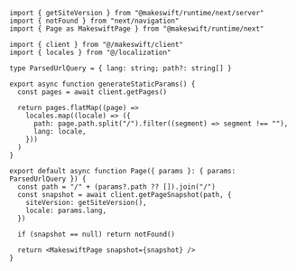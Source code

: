 ```tsx app/[[locale]]/[[...path]]/page.tsx
import { getSiteVersion } from "@makeswift/runtime/next/server"
import { notFound } from "next/navigation"
import { Page as MakeswiftPage } from "@makeswift/runtime/next"

import { client } from "@/makeswift/client"
import { locales } from "@/localization"

type ParsedUrlQuery = { lang: string; path?: string[] }

export async function generateStaticParams() {
  const pages = await client.getPages()

  return pages.flatMap((page) =>
    locales.map((locale) => ({
      path: page.path.split("/").filter((segment) => segment !== ""),
      lang: locale,
    }))
  )
}

export default async function Page({ params }: { params: ParsedUrlQuery }) {
  const path = "/" + (params?.path ?? []).join("/")
  const snapshot = await client.getPageSnapshot(path, {
    siteVersion: getSiteVersion(),
    locale: params.lang,
  })

  if (snapshot == null) return notFound()

  return <MakeswiftPage snapshot={snapshot} />
}
```
